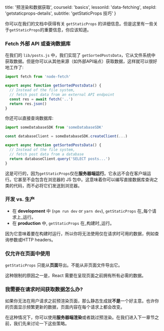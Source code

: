 
  title: '预渲染和数据获取',
  courseId: 'basics',
  lessonId: 'data-fetching',
  stepId: 'getstaticprops-details',
  subtitle: 'getStaticProps 技巧'
}

你可以在<Link href="/docs/[[...slug]]" as="/docs/basic-features/data-fetching"><a>我们的文档</a></Link>中获得有关 `getStaticProps` 的详细信息。但是这里有一些关于`getStaticProps`的重要信息，你应该知道。

### Fetch 外部 API 或查询数据库

在我们的 `lib/posts.js` 中，我们实现了 `getSortedPostsData`，它从文件系统中获取数据。但是你可以从其他来源（如外部API端点）获取数据，这样就可以很好地工作了:

```js
import fetch from 'node-fetch'

export async function getSortedPostsData() {
  // Instead of the file system,
  // fetch post data from an external API endpoint
  const res = await fetch('..')
  return res.json()
}
```

你还可以直接查询数据库:

```js
import someDatabaseSDK from 'someDatabaseSDK'

const databaseClient = someDatabaseSDK.createClient(...)

export async function getSortedPostsData() {
  // Instead of the file system,
  // fetch post data from a database
  return databaseClient.query('SELECT posts...')
}
```

这是可行的，因为`getStaticProps`仅在**服务器端运行**。它永远不会在客户端运行。它甚至不会包含在浏览器的 JS 包中。这意味着你可以编写直接数据库查询之类的代码，而不必将它们发送到浏览器。

### 开发 vs. 生产

- 在 **development** 中 (`npm run dev` or `yarn dev`), `getStaticProps` 在_每个请求上_运行。
- 在 **production** 中, `getStaticProps` 在_构建时_运行。

因为它意味着要在构建时运行，所以你将无法使用仅在请求时可用的数据，例如查询参数或HTTP headers。

### 仅允许在页面中使用

`getStaticProps` 只能从**页面**导出。不能从非页面文件导出它。

这种限制的原因之一是，React 需要在呈现页面之前拥有所有必需的数据。

### 我需要在请求时间获取数据怎么办?

如果你无法在用户请求之前预渲染页面，那么静态生成就**不是**一个好主意。也许你的页面显示频繁更新的数据，页面内容在每个请求上都会改变。

在这种情况下，你可以使用**服务器端渲染**或者跳过预渲染。在我们进入下一章节之前，我们先来讨论一下这些策略。

